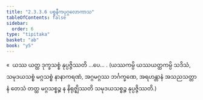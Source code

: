 ```yaml
---
title: "2.3.3.6 ပစ္စနီကပုဂ္ဂလောကာသ"
tableOfContents: false
sidebar:
  order: 6
type: "tipitaka"
basket: "ab"
book: "y5"
---
```



<DynamicBreadcrumb />

<Division number="152" book="y5" e="ch" v="33" p="257">

<Paragraph number="734" book="y5">
«  ယဿ ယတ္ထ ဒုက္ခသစ္စံ နုပ္ပဇ္ဇိဿတိ …ပေ… .
</Paragraph>

<Paragraph number="735" book="y5">
(ယဿကမ္ပိ ယဿယတ္ထကမ္ပိ သဒိသံ, သမုဒယသစ္စံ မဂ္ဂသစ္စံ နာနာကရဏံ, အဂ္ဂမဂ္ဂဿ ဘင်္ဂက္ခဏေ, အရဟန္တာနံ အသညသတ္တာနံ တေသံ တတ္ထ မဂ္ဂသစ္စဉ္စ န နိရုဇ္ဈိဿတိ သမုဒယသစ္စဉ္စ နုပ္ပဇ္ဇိဿတိ.)
</Paragraph>
</Division>